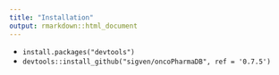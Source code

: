 ```yaml
---
title: "Installation"
output: rmarkdown::html_document
---
```


* `install.packages("devtools")`
* `devtools::install_github("sigven/oncoPharmaDB", ref = '0.7.5')`
